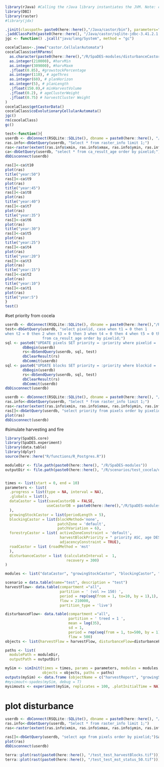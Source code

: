 ```r

library(rJava) #Calling the rJava library instantiates the JVM. Note: cannot instantiate the same JVM on both the cores and the master. 
library(DBI)
library(raster)
#library(jdx)

.jinit(classpath= paste0(here::here(),"/Java/castor/bin"), parameters="-Xmx2g", force.init = TRUE) #instantiate the JVM
.jaddClassPath(paste0(here::here(), "/Java/castor/sqlite-jdbc-3.41.2.1.jar"))
jgc <- function() .jcall("java/lang/System", method = "gc")

cocelaClass<-.jnew("castor.CellularAutomata")
cocelaClass$setRParms(
  as.character(paste0(here::here(),"/R/SpaDES-modules/disturbanceCastor/test_castordb.sqlite")), # db_location
  as.integer(210000), #harvMin
  as.integer(309000), #harvMaxm
  .jfloat(0.85), #growstockPercentage 
  as.integer(110), # ageThres
  as.integer(60), # planHorizon
  as.integer(5), # planLength
  .jfloat(150.0),# minHarvestVolume 
  .jfloat(0.2), # ageClusterWeight
  .jfloat(0.75) # harvestCluster Weight
)
cocelaClass$getCastorData()
cocelaClass$coEvolutionaryCellularAutomata()
jgc()
rm(cocelaClass)
gc()

test<-function(){
userdb <- dbConnect(RSQLite::SQLite(), dbname = paste0(here::here(), "/R/SpaDES-modules/disturbanceCastor/test_castordb.sqlite") ) 
ras.info<-dbGetQuery(userdb, "Select * from raster_info limit 1;")
ras<-raster(extent(ras.info$xmin, ras.info$xmax, ras.info$ymin, ras.info$ymax), nrow = ras.info$nrow, ncol = ras.info$ncell/ras.info$nrow, vals =0, crs = 3005)
ca<-dbGetQuery(userdb, "select * from ca_result_age order by pixelid;")
dbDisconnect(userdb)

ras[]<-ca$t10
plot(ras)
title("year:50")
ras[]<-ca$t9
plot(ras)
title("year:45")
ras[]<-ca$t8
plot(ras)
title("year:40")
ras[]<-ca$t7
plot(ras)
title("year:35")
ras[]<-ca$t6
plot(ras)
title("year:30")
ras[]<-ca$t5
plot(ras)
title("year:25")
ras[]<-ca$t4
plot(ras)
title("year:20")
ras[]<-ca$t3
plot(ras)
title("year:15")
ras[]<-ca$t2
plot(ras)
title("year:10")
ras[]<-ca$t1
plot(ras)
title("year:5")
}
test()

```

#set priority from cocela
```r
userdb <- dbConnect(RSQLite::SQLite(), dbname = paste0(here::here(),"/R/SpaDES-modules/disturbanceCastor/test_castordb.sqlite") ) 
test<-dbGetQuery(userdb, "select pixelid, case when t1 = 0 then 1 
when t2 = 0 then 2 when t3 = 0 then 3 when t4 = 0 then 4 when t5 = 0 then 5 when t6 = 0 then 6 when t7 = 0 then 7 when t8 = 0 then 8 when t9 = 0 then 9 when t10 = 0 then 10 else 11 end priority
                 from ca_result_age order by pixelid;")
sql <- paste0("UPDATE pixels SET priority = :priority where pixelid = :pixelid")
        dbBegin(userdb)
        rs<-dbSendQuery(userdb, sql, test)
        dbClearResult(rs)
        dbCommit(userdb)
sql <- paste0("UPDATE blocks SET priority = :priority where blockid = :pixelid")
        dbBegin(userdb)
        rs<-dbSendQuery(userdb, sql, test)
        dbClearResult(rs)
        dbCommit(userdb)
dbDisconnect(userdb)

userdb <- dbConnect(RSQLite::SQLite(), dbname = paste0(here::here(), "/R/SpaDES-modules/disturbanceCastor/test_castordb.sqlite") ) 
ras.info<-dbGetQuery(userdb, "Select * from raster_info limit 1;")
ras<-raster(extent(ras.info$xmin, ras.info$xmax, ras.info$ymin, ras.info$ymax), nrow = ras.info$nrow, ncol = ras.info$ncell/ras.info$nrow, vals =0, crs = 3005)
ras[]<-dbGetQuery(userdb, "select priority from pixels order by pixelid;")$priority
plot(ras)
dbDisconnect(userdb)


```

#simulate harvesting and fire
```r
library(SpaDES.core)
library(SpaDES.experiment)
library(data.table)
library(dplyr)
source(here::here("R/functions/R_Postgres.R"))

moduleDir <- file.path(paste0(here::here(), "/R/SpaDES-modules"))
outputDir <- file.path(paste0(here::here(), "/R/scenarios/test_cocela/outputs"))


times <- list(start = 0, end = 10)
parameters <- list(
  .progress = list(type = NA, interval = NA),
  .globals = list(),
  dataCastor = list(saveCastorDB = FALSE,
                   useCastorDB = paste0(here::here(),"/R/SpaDES-modules/disturbanceCastor/test_castordb.sqlite")
  ),
  growingStockCastor = list(periodLength = 5),
  blockingCastor = list(blockMethod='none', 
                        patchZone = 'default',
                        patchVariation = 6),
  forestryCastor = list( activeZoneConstraint = 'default', 
                         harvestBlockPriority = " priority ASC, age DESC", 
                         adjacencyConstraint = TRUE),
  roadCastor = list (roadMethod = 'mst'
  ),
  disturbanceCastor = list (calculateInterval =  1, 
                            recovery = 300)
)

modules <- list("dataCastor", "growingStockCastor", "blockingCastor", "forestryCastor","roadCastor", "disturbanceCastor")

scenario = data.table(name="test", description = "test")
harvestFlow<- data.table(compartment ="all",
                         partition = ' (vol >= 150) ',
                         period = rep(seq(from = 1, to=10, by = 1),1), 
                         flow = 210000,
                         partition_type = 'live')

disturbanceFlow<- data.table(compartment ="all",
                             partition = ' treed = 1 ',
                             mean = log(35),
                             sd = 1,
                             period = rep(seq(from = 1, to=500, by = 1),1), 
                             flow = 500)
objects <- list(harvestFlow = harvestFlow, disturbanceFlow=disturbanceFlow, scenario = scenario)

paths <- list(
  modulePath = moduleDir,
  outputPath = outputDir)

mySim <- simInit(times = times, params = parameters, modules = modules,
                 objects = objects, paths = paths)
outputs(mySim) <- data.frame (objectName = c("harvestReport", "growingStockReport"))
#mysimout<-spades(mySim, debug = T)
mysimouts <- experiment(mySim, replicates = 100, .plotInitialTime = NA) # no plotting
```

# plot disturbance
```r
userdb <- dbConnect(RSQLite::SQLite(), dbname = paste0(here::here(), "/R/SpaDES-modules/disturbanceCastor/test_castordb.sqlite") ) 
ras.info<-dbGetQuery(userdb, "Select * from raster_info limit 1;")
ras<-raster(extent(ras.info$xmin, ras.info$xmax, ras.info$ymin, ras.info$ymax), nrow = ras.info$nrow, ncol = ras.info$ncell/ras.info$nrow, vals =0, crs = 3005)

ras[]<-dbGetQuery(userdb, "select age from pixels order by pixelid;")$age
plot(ras)
dbDisconnect(userdb)

terra::plot(rast(paste0(here::here(), "/test_test_harvestBlocks.tif")))
terra::plot(rast(paste0(here::here(), "/test_test_mst_status_50.tif")))

```
